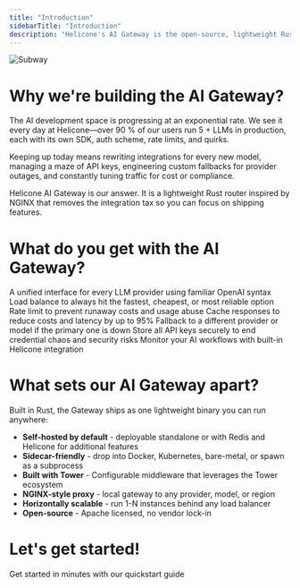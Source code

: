 ```yaml
---
title: "Introduction"
sidebarTitle: "Introduction"
description: "Helicone's AI Gateway is the open-source, lightweight Rust-based solution for intelligent routing to 100+ language models."
---
```


![Subway](./images/subway.jpeg)

# Why we're building the AI Gateway?

The AI development space is progressing at an exponential rate. We see it every day at Helicone—over 90 % of our users run 5 + LLMs in production, each with its own SDK, auth scheme, rate limits, and quirks.

Keeping up today means rewriting integrations for every new model, managing a maze of API keys, engineering custom fallbacks for provider outages, and constantly tuning traffic for cost or compliance.

Helicone AI Gateway is our answer. It is a lightweight Rust router inspired by NGINX that removes the integration tax so you can focus on shipping features.


# What do you get with the AI Gateway?

<CardGroup cols={2}>
<Card title="One line. 100+ models" icon="plug" href="/quickstart">
  A unified interface for every LLM provider using familiar OpenAI syntax
</Card>
<Card title="Smart provider selection" icon="shuffle" href="/loadbalancing">
  Load balance to always hit the fastest, cheapest, or most reliable option
</Card>
<Card title="Spending controls" icon="shield" href="/rate-limiting">
  Rate limit to prevent runaway costs and usage abuse
</Card>
<Card title="Reduced latency" icon="clock" href="/cache">
  Cache responses to reduce costs and latency by up to 95%
</Card>
<Card title="Guaranteed uptime" icon="key" href="/secret-management">
  Fallback to a different provider or model if the primary one is down
</Card>
<Card title="Centralized API keys" icon="key" href="/secret-management">
  Store all API keys securely to end credential chaos and security risks
</Card>
<Card title="Simplified tracing" icon="eye" href="/helicone">
  Monitor your AI workflows with built-in Helicone integration
</Card>
</CardGroup>

# What sets our AI Gateway apart?

Built in Rust, the Gateway ships as one lightweight binary you can run anywhere:

- **Self-hosted by default** - deployable standalone or with Redis and Helicone for additional features
- **Sidecar-friendly** - drop into Docker, Kubernetes, bare-metal, or spawn as a subprocess
- **Built with Tower** - Configurable middleware that leverages the Tower ecosystem
- **NGINX-style proxy** - local gateway to any provider, model, or region
- **Horizontally scalable** - run 1-N instances behind any load balancer
- **Open-source** - Apache licensed, no vendor lock-in

# Let's get started!
<Card title="Quickstart" icon="plug" href="ai-gateway/quickstart" horizontal>
  Get started in minutes with our quickstart guide
</Card>
